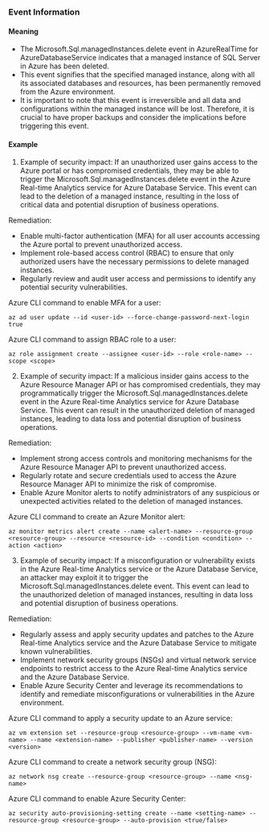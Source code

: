 
### Event Information

#### Meaning

- The Microsoft.Sql.managedInstances.delete event in AzureRealTime for AzureDatabaseService indicates that a managed instance of SQL Server in Azure has been deleted.
- This event signifies that the specified managed instance, along with all its associated databases and resources, has been permanently removed from the Azure environment.
- It is important to note that this event is irreversible and all data and configurations within the managed instance will be lost. Therefore, it is crucial to have proper backups and consider the implications before triggering this event.

#### Example

1. Example of security impact: If an unauthorized user gains access to the Azure portal or has compromised credentials, they may be able to trigger the Microsoft.Sql.managedInstances.delete event in the Azure Real-time Analytics service for Azure Database Service. This event can lead to the deletion of a managed instance, resulting in the loss of critical data and potential disruption of business operations.

Remediation:
- Enable multi-factor authentication (MFA) for all user accounts accessing the Azure portal to prevent unauthorized access.
- Implement role-based access control (RBAC) to ensure that only authorized users have the necessary permissions to delete managed instances.
- Regularly review and audit user access and permissions to identify any potential security vulnerabilities.

Azure CLI command to enable MFA for a user:
```
az ad user update --id <user-id> --force-change-password-next-login true
```

Azure CLI command to assign RBAC role to a user:
```
az role assignment create --assignee <user-id> --role <role-name> --scope <scope>
```

2. Example of security impact: If a malicious insider gains access to the Azure Resource Manager API or has compromised credentials, they may programmatically trigger the Microsoft.Sql.managedInstances.delete event in the Azure Real-time Analytics service for Azure Database Service. This event can result in the unauthorized deletion of managed instances, leading to data loss and potential disruption of business operations.

Remediation:
- Implement strong access controls and monitoring mechanisms for the Azure Resource Manager API to prevent unauthorized access.
- Regularly rotate and secure credentials used to access the Azure Resource Manager API to minimize the risk of compromise.
- Enable Azure Monitor alerts to notify administrators of any suspicious or unexpected activities related to the deletion of managed instances.

Azure CLI command to create an Azure Monitor alert:
```
az monitor metrics alert create --name <alert-name> --resource-group <resource-group> --resource <resource-id> --condition <condition> --action <action>
```

3. Example of security impact: If a misconfiguration or vulnerability exists in the Azure Real-time Analytics service or the Azure Database Service, an attacker may exploit it to trigger the Microsoft.Sql.managedInstances.delete event. This event can lead to the unauthorized deletion of managed instances, resulting in data loss and potential disruption of business operations.

Remediation:
- Regularly assess and apply security updates and patches to the Azure Real-time Analytics service and the Azure Database Service to mitigate known vulnerabilities.
- Implement network security groups (NSGs) and virtual network service endpoints to restrict access to the Azure Real-time Analytics service and the Azure Database Service.
- Enable Azure Security Center and leverage its recommendations to identify and remediate misconfigurations or vulnerabilities in the Azure environment.

Azure CLI command to apply a security update to an Azure service:
```
az vm extension set --resource-group <resource-group> --vm-name <vm-name> --name <extension-name> --publisher <publisher-name> --version <version>
```

Azure CLI command to create a network security group (NSG):
```
az network nsg create --resource-group <resource-group> --name <nsg-name>
```

Azure CLI command to enable Azure Security Center:
```
az security auto-provisioning-setting create --name <setting-name> --resource-group <resource-group> --auto-provision <true/false>
```

